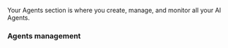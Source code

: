 
Your Agents section is where you create, manage, and monitor all your AI Agents.

### Agents management

<Tabs>
  <MyAgents />
  <CreateAgent />
</Tabs>
